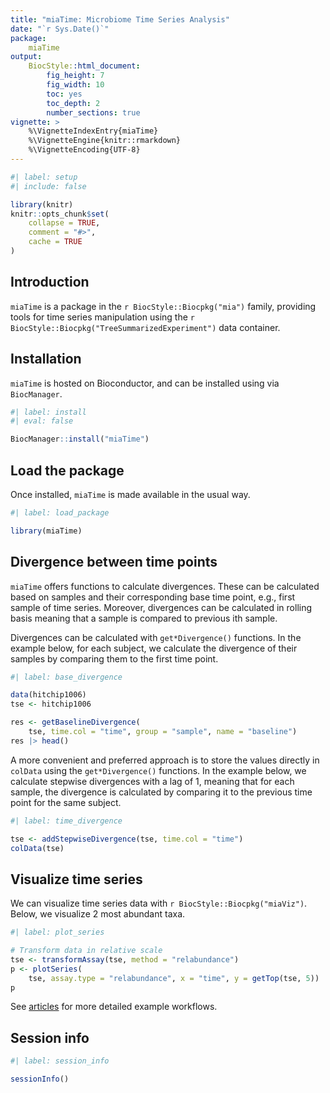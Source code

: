 ```yaml
---
title: "miaTime: Microbiome Time Series Analysis"
date: "`r Sys.Date()`"
package: 
    miaTime
output: 
    BiocStyle::html_document:
        fig_height: 7
        fig_width: 10
        toc: yes
        toc_depth: 2
        number_sections: true
vignette: >
    %\VignetteIndexEntry{miaTime}
    %\VignetteEngine{knitr::rmarkdown}
    %\VignetteEncoding{UTF-8}
---
```


```r
#| label: setup
#| include: false

library(knitr)
knitr::opts_chunk$set(
    collapse = TRUE,
    comment = "#>",
    cache = TRUE
)
```

## Introduction

`miaTime` is a package in the `r BiocStyle::Biocpkg("mia")` family, providing
tools for time series manipulation using the
`r BiocStyle::Biocpkg("TreeSummarizedExperiment")` data container.

## Installation

`miaTime` is hosted on Bioconductor, and can be installed using via
`BiocManager`.

```r
#| label: install
#| eval: false

BiocManager::install("miaTime")
```

## Load the package

Once installed, `miaTime` is made available in the usual way.

```r
#| label: load_package

library(miaTime)
```

## Divergence between time points

`miaTime` offers functions to calculate divergences. These can be calculated
based on samples and their corresponding base time point, e.g., first sample of
time series. Moreover, divergences can be calculated in rolling basis meaning
that a sample is compared to previous ith sample.

Divergences can be calculated with `get*Divergence()` functions. In the example
below, for each subject, we calculate the divergence of their samples by
comparing them to the first time point.

```r
#| label: base_divergence

data(hitchip1006)
tse <- hitchip1006

res <- getBaselineDivergence(
    tse, time.col = "time", group = "sample", name = "baseline")
res |> head()
```

A more convenient and preferred approach is to store the values directly in
`colData` using the `get*Divergence()` functions. In the example below, we
calculate stepwise divergences with a lag of 1, meaning that for each sample,
the divergence is calculated by comparing it to the previous time point for
the same subject.

```r
#| label: time_divergence

tse <- addStepwiseDivergence(tse, time.col = "time")
colData(tse)
```

## Visualize time series

We can visualize time series data with `r BiocStyle::Biocpkg("miaViz")`. Below,
we visualize 2 most abundant taxa.

```r
#| label: plot_series

# Transform data in relative scale
tse <- transformAssay(tse, method = "relabundance")
p <- plotSeries(
    tse, assay.type = "relabundance", x = "time", y = getTop(tse, 5))
p
```

See [articles](https://microbiome.github.io/miaTime/articles/) for more detailed
example workflows.

## Session info

```r
#| label: session_info

sessionInfo()
```

